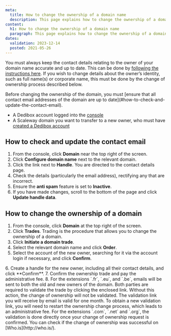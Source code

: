 ```yaml
---
meta:
  title: How to change the ownership of a domain name
  description: This page explains how to change the ownership of a domain name
content:
  h1: How to change the ownership of a domain name
  paragraph: This page explains how to change the ownership of a domain name
dates:
  validation: 2023-12-14
  posted: 2021-05-26
---
```


You must always keep the contact details relating to the owner of your domain name accurate and up to date. This can be done by [following the instructions here](/dedibox-network/domains/how-to/file-contact-info). If you wish to change details about the owner’s identity, such as full name(s) or corporate name, this must be done by the change of ownership process described below.

<Message type="important">
Before changing the ownership of the domain, you must [ensure that all contact email addresses of the domain are up to date](#how-to-check-and-update-the-contact-email).
</Message>

<Macro id="requirements" />

- A Dedibox account logged into the [console](https://console.online.net)
- A Scaleway domain you want to transfer to a new owner, who must have [created a Dedibox account](/dedibox-console/account/how-to/create-a-dedibox-account/)

## How to check and update the contact email

1. From the console, click **Domain** near the top right of the screen.
2. Click **Configure domain name** next to the relevant domain.
3. Click the link next to **Handle**. You are directed to the contact details page.
4. Check the details (particularly the email address), rectifying any that are incorrect.
5. Ensure the **anti spam** feature is set to **Inactive**.
6. If you have made changes, scroll to the bottom of the page and click **Update handle data**.

## How to change the ownership of a domain

1. From the console, click **Domain** at the top right of the screen.
2. Click **Trades**. Trading is the procedure that allows you to change the ownership of a domain.
    <Lightbox src="scaleway-trade-domain.webp" alt="" />
3. Click **Initiate a domain trade**.
4. Select the relevant domain name and click **Order**.
5. Select the account of the new owner, searching for it via the account login if necessary, and click **Confirm**.
  <Lightbox src="scaleway-trade-domain-2.webp" alt="" />
6. Create a handle for the new owner, including all their contact details, and click **Confirm**.
7. Confirm the ownership trade and pay the administrative fee.
8. For the extensions `.fr`, `.eu`, and `.be`, emails will be sent to both the old and new owners of the domain. Both parties are required to validate the trade by clicking the enclosed link. Without this action, the change of ownership will not be validated.
  <Message type="important">
    The validation link you will receive by email is valid for one month. To obtain a new validation link, you will need to restart the ownership change process, which leads to an administrative fee.
  </Message>
  For the extensions `.com`, `.net` and `.org`, the validation is done directly once your change of ownership request is confirmed.
You can check if the change of ownership was successful on [Who.is](http://who.is/).


